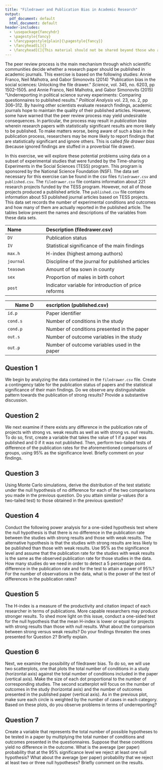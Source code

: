 ```yaml
---
title: "Filedrawer and Publication Bias in Academic Research"
output:
  pdf_document: default
  html_document: default
header-includes:
  - \usepackage{fancyhdr}
  - \pagestyle{fancy}
  - \fancypagestyle{plain}{\pagestyle{fancy}}
  - \fancyhead[L]{}
  - \fancyhead[C]{This material should not be shared beyond those who are enrolled in this class}
---
```


The peer review process is the main mechanism through which scientific communities decide whether a research paper should be published in academic journals. This exercise is based on the following studies: Annie Franco, Neil Malhotra, and Gabor Simonovits (2014) "Publication bias in the social sciences: Unlocking the file drawer." *Science*, vol. 345, no. 6203, pp 1502–1505. and Annie Franco, Neil Malhotra, and Gabor Simonovits (2015) "Underreporting in political science survey experiments: Comparing questionnaires to published results." *Political Analysis* vol. 23, no. 2, pp 306–312. By having other scientists evaluate research findings, academic journals hope to maintain the quality of their published articles. However, some have warned that the peer review process may yield undesirable consequences. In particular, the process may result in *publication bias* wherein research papers with statistically significant results are more likely to be published. To make matters worse, being aware of such a bias in the publication process, researchers may be more likely to report findings that are statistically significant and ignore others. This is called *file drawer bias* (because ignored findings are stuffed in a proverbial file drawer).

In this exercise, we will explore these potential problems using data on a subset of experimental studies that were funded by the Time-sharing Experiments in the Social Sciences (TESS) program. This program is sponsored by the National Science Foundation (NSF). The data set necessary for this exercise can be found in the csv files `filedrawer.csv` and `published.csv`. The `filedrawer.csv` file contains information about 221 research projects funded by the TESS program. However, not all of those projects produced a published article. The `published.csv` file contains information about 53 published journal articles based on TESS projects. This data set records the number of experimental conditions and outcomes and how many of them are actually reported in the published article. The tables below present the names and descriptions of the variables from these data sets.

------------------------------------------------------------------------------
 Name                Description (filedrawer.csv)
 ------------------- ---------------------------------------------------------
 `DV`                Publication status
 
 `IV`                Statistical significance of the main findings
 
 `max.h`             H-index (highest among authors)
 
 `journal`           Discipline of the journal for published articles
 
 `teasown`           Amount of tea sown in county 
 
 `sex`               Proportion of males in birth cohort
 
 `post`              Indicator variable for introduction of price reforms
------------------------------------------------------------------------------
 
------------------------------------------------------------------------------
 Name               Description (published.csv)
 ------------------- ---------------------------------------------------------
 `id.p`              Paper identifier
 
 `cond.s`            Number of conditions in the study
 
 `cond.p`            Number of conditions presented in the paper
 
 `out.s`             Number of outcome variables in the study
 
 `out.p`             Number of outcome variables used in the paper
------------------------------------------------------------------------------
 
## Question 1

We begin by analyzing the data contained in the `filedrawer.csv` file. Create a contingency table for the publication status of papers and the statistical significance of their main findings. Do we observe any distinguishable pattern towards the publication of strong results? Provide a substantive discussion.

## Question 2

We next examine if there exists any difference in the publication rate of projects with strong vs. weak results as well as with strong vs. null results. To do so, first, create a variable that takes the value of 1 if a paper was published and 0 if it was not published. Then, perform two-tailed tests of difference of the publication rates for the aforementioned comparisons of groups, using 95\% as the significance level. Briefly comment on your findings.

## Question 3

Using Monte Carlo simulations, derive the distribution of the test statistic under the null hypothesis of no difference for each of the two comparisons you made in the previous question. Do you attain similar p-values (for a two-tailed test) to those obtained in the previous question?

## Question 4

Conduct the following power analysis for a one-sided hypothesis test where the null hypothesis is that there is no difference in the publication rate between the studies with strong results and those with weak results. The alternative hypothesis is that the studies with strong results are less likely to be published than those with weak results. Use 95\% as the significance level and assume that the publication rate for the studies with weak results is the same as the observed publication rate for those studies in the data. How many studies do we need in order to detect a 5 percentage point difference in the publication rate and for the test to attain a power of 95\%? For the number of observations in the data, what is the power of the test of differences in the publication rates?

## Question 5

The H-index is a measure of the productivity and citation impact of each researcher in terms of publications. More capable researchers may produce stronger results. To shed more light on this issue, conduct a one-sided test for the null hypothesis that the mean H-index is lower or equal for projects with strong results than those with null results. What about the comparison between strong versus weak results? Do your findings threaten the ones presented for Question 2? Briefly explain.

## Question 6

Next, we examine the possibility of filedrawer bias. To do so, we will use two scatterplots, one that plots the total number of conditions in a study (horizontal axis) against the total number of conditions included in the paper (vertical axis). Make the size of each dot proportional to the number of corresponding studies. The second scatterplot will focus on the number of outcomes in the study (horizontal axis) and the number of outcomes presented in the published paper (vertical axis). As in the previous plot, make sure each circle is weighted by the number of cases in each category. Based on these plots, do you observe problems in terms of underreporting?

## Question 7

Create a variable that represents the total number of possible hypotheses to be tested in a paper by multiplying the total number of conditions and outcomes presented in the questionnaires. Suppose that these conditions yield no difference in the outcome. What is the average (per paper) probability that at the 95\% significance level we reject at least one null hypothesis?  What about the average (per paper) probability that we reject at least two or three null hypotheses? Briefly comment on the results.

